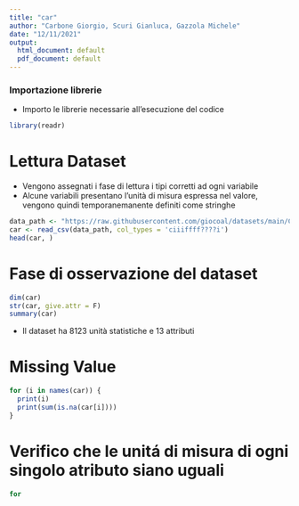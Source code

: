 ```yaml
---
title: "car"
author: "Carbone Giorgio, Scuri Gianluca, Gazzola Michele"
date: "12/11/2021"
output:
  html_document: default
  pdf_document: default
---
```


### Importazione librerie
- Importo le librerie necessarie all'esecuzione del codice
```r
library(readr)
```

# Lettura Dataset
- Vengono assegnati i fase di lettura i tipi corretti ad ogni variabile
- Alcune variabili presentano l'unità di misura espressa nel valore, vengono 
quindi temporanemanente definiti come stringhe
```r
data_path <- "https://raw.githubusercontent.com/giocoal/datasets/main/Car%20details%20v3.csv"
car <- read_csv(data_path, col_types = 'ciiiffff????i')
head(car, )
```

# Fase di osservazione del dataset
``` r
dim(car)
str(car, give.attr = F)
summary(car)
```
- Il dataset ha 8123 unità statistiche e 13 attributi

# Missing Value
``` r
for (i in names(car)) {
  print(i)
  print(sum(is.na(car[i])))
}
```

# Verifico che le unitá di misura di ogni singolo atributo siano uguali
```r
for
```

